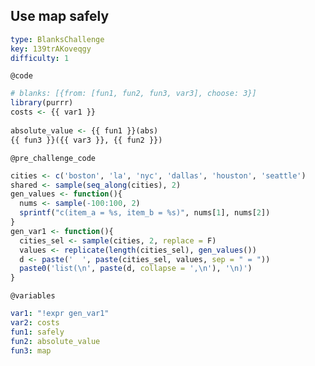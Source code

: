 ## Use map safely

```yaml
type: BlanksChallenge 
key: 139trAKoveqgy 
difficulty: 1
```

`@code`

```r
# blanks: [{from: [fun1, fun2, fun3, var3], choose: 3}]
library(purrr)
costs <- {{ var1 }}
  
absolute_value <- {{ fun1 }}(abs)
{{ fun3 }}({{ var3 }}, {{ fun2 }})
```


`@pre_challenge_code`

```r
cities <- c('boston', 'la', 'nyc', 'dallas', 'houston', 'seattle')
shared <- sample(seq_along(cities), 2)
gen_values <- function(){
  nums <- sample(-100:100, 2)
  sprintf("c(item_a = %s, item_b = %s)", nums[1], nums[2])
}
gen_var1 <- function(){
  cities_sel <- sample(cities, 2, replace = F)
  values <- replicate(length(cities_sel), gen_values())
  d <- paste('  ', paste(cities_sel, values, sep = " = "))
  paste0('list(\n', paste(d, collapse = ',\n'), '\n)')
}
```

`@variables`

```yaml
var1: "!expr gen_var1"
var2: costs
fun1: safely
fun2: absolute_value
fun3: map
```
